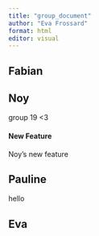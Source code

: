 ```yaml
---
title: "group_document"
author: "Eva Frossard"
format: html
editor: visual
---
```


## Fabian

## Noy

group 19 \<3

#### New Feature

Noy's new feature

## Pauline

hello

## Eva

